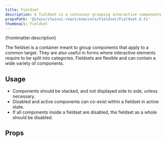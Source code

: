 ```yaml
---
title: Fieldset
description: A fieldset is a container grouping interactive components together.
propsPath: '@itwin/itwinui-react/esm/core/Fieldset/Fieldset.d.ts'
thumbnail: Fieldset
---
```


<p>{frontmatter.description}</p>

<LiveExample src='Fieldset.main.tsx'>
  <AllExamples.FieldsetMainExample client:load />
</LiveExample>

The fieldset is a container meant to group components that apply to a common target. They are also useful in forms where interactive elements require to be split into categories.
Fieldsets are flexible and can contain a wide variety of components.

## Usage

- Components should be stacked, and not displayed side to side, unless necessary.
- Disabled and active components can co-exist within a fieldset in active state.
- If all components inside a fieldset are disabled, the fieldset as a whole should be disabled.

<LiveExample src='Fieldset.disabled.tsx'>
  <AllExamples.FieldsetDisabledExample client:load />
</LiveExample>

## Props

<PropsTable path={frontmatter.propsPath} />
